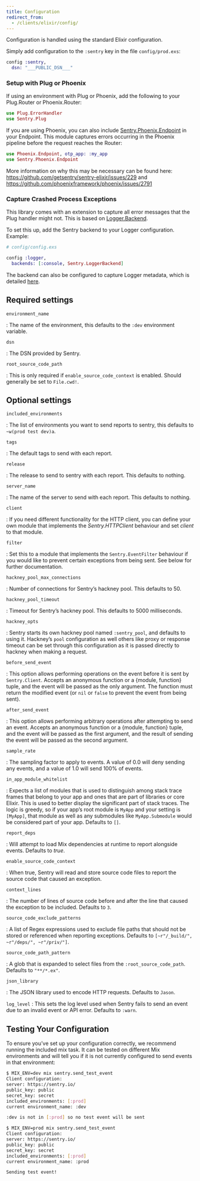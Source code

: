 ```yaml
---
title: Configuration
redirect_from:
  - /clients/elixir/config/
---
```


Configuration is handled using the standard Elixir configuration.

Simply add configuration to the `:sentry` key in the file `config/prod.exs`:

```elixir
config :sentry,
  dsn: "___PUBLIC_DSN___"
```

### Setup with Plug or Phoenix

If using an environment with Plug or Phoenix, add the following to your Plug.Router or Phoenix.Router:

```elixir
use Plug.ErrorHandler
use Sentry.Plug
```

If you are using Phoenix, you can also include [Sentry.Phoenix.Endpoint](https://hexdocs.pm/sentry/Sentry.Phoenix.Endpoint.html) in your Endpoint. This module captures errors occurring in the Phoenix pipeline before the request reaches the Router:

```elixir
use Phoenix.Endpoint, otp_app: :my_app
use Sentry.Phoenix.Endpoint
```

More information on why this may be necessary can be found here: https://github.com/getsentry/sentry-elixir/issues/229 and https://github.com/phoenixframework/phoenix/issues/2791

### Capture Crashed Process Exceptions

This library comes with an extension to capture all error messages that the Plug handler might not. This is based on [Logger.Backend](https://hexdocs.pm/logger/Logger.html#module-backends).

To set this up, add the Sentry backend to your Logger configuration. Example:

```elixir
# config/config.exs

config :logger,
  backends: [:console, Sentry.LoggerBackend]
```

The backend can also be configured to capture Logger metadata, which is detailed [here](https://hexdocs.pm/sentry/Sentry.LoggerBackend.html).

## Required settings

`environment_name`

: The name of the environment, this defaults to the `:dev` environment variable.

`dsn`

: The DSN provided by Sentry.

`root_source_code_path`

: This is only required if `enable_source_code_context` is enabled. Should generally be set to `File.cwd!`.

## Optional settings

`included_environments`

: The list of environments you want to send reports to sentry, this defaults to `~w(prod test dev)a`.

`tags`

: The default tags to send with each report.

`release`

: The release to send to sentry with each report. This defaults to nothing.

`server_name`

: The name of the server to send with each report. This defaults to nothing.

`client`

: If you need different functionality for the HTTP client, you can define your own module that implements the _Sentry.HTTPClient_ behaviour and set _client_ to that module.

`filter`

: Set this to a module that implements the `Sentry.EventFilter` behaviour if you would like to prevent certain exceptions from being sent. See below for further documentation.

`hackney_pool_max_connections`

: Number of connections for Sentry’s hackney pool. This defaults to 50.

`hackney_pool_timeout`

: Timeout for Sentry’s hackney pool. This defaults to 5000 milliseconds.

`hackney_opts`

: Sentry starts its own hackney pool named `:sentry_pool`, and defaults to using it. Hackney’s `pool` configuration as well others like proxy or response timeout can be set through this configuration as it is passed directly to hackney when making a request.

`before_send_event`

: This option allows performing operations on the event before it is sent by `Sentry.Client`. Accepts an anonymous function or a {module, function} tuple, and the event will be passed as the only argument. The function must return the modified event (or `nil` or `false` to prevent the event from being sent).

`after_send_event`

: This option allows performing arbitrary operations after attempting to send an event. Accepts an anonymous function or a {module, function} tuple, and the event will be passed as the first argument, and the result of sending the event will be passed as the second argument.

`sample_rate`

: The sampling factor to apply to events. A value of 0.0 will deny sending any events, and a value of 1.0 will send 100% of events.

`in_app_module_whitelist`

: Expects a list of modules that is used to distinguish among stack trace frames that belong to your app and ones that are part of libraries or core Elixir. This is used to better display the significant part of stack traces. The logic is greedy, so if your app’s root module is `MyApp` and your setting is `[MyApp]`, that module as well as any submodules like `MyApp.Submodule` would be considered part of your app. Defaults to `[]`.

`report_deps`

: Will attempt to load Mix dependencies at runtime to report alongside events. Defaults to _true_.

`enable_source_code_context`

: When true, Sentry will read and store source code files to report the source code that caused an exception.

`context_lines`

: The number of lines of source code before and after the line that caused the exception to be included. Defaults to `3`.

`source_code_exclude_patterns`

: A list of Regex expressions used to exclude file paths that should not be stored or referenced when reporting exceptions. Defaults to `[~r"/_build/", ~r"/deps/", ~r"/priv/"]`.

`source_code_path_pattern`

: A glob that is expanded to select files from the `:root_source_code_path`. Defaults to `"**/*.ex"`.

`json_library`

: The JSON library used to encode HTTP requests. Defaults to `Jason`.

`log_level`
: This sets the log level used when Sentry fails to send an event due to an invalid event or API error. Defaults to `:warn`.

## Testing Your Configuration

To ensure you’ve set up your configuration correctly, we recommend running the included mix task. It can be tested on different Mix environments and will tell you if it is not currently configured to send events in that environment:

```bash
$ MIX_ENV=dev mix sentry.send_test_event
Client configuration:
server: https://sentry.io/
public_key: public
secret_key: secret
included_environments: [:prod]
current environment_name: :dev

:dev is not in [:prod] so no test event will be sent

$ MIX_ENV=prod mix sentry.send_test_event
Client configuration:
server: https://sentry.io/
public_key: public
secret_key: secret
included_environments: [:prod]
current environment_name: :prod

Sending test event!
```
